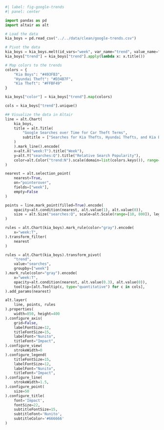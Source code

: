```python
#| label: fig-google-trends
#| panel: center

import pandas as pd
import altair as alt

# Load the data
kia_boys = pd.read_csv("../../data/clean/google-trends.csv")

# Pivot the data
kia_boys = kia_boys.melt(id_vars="week", var_name="trend", value_name="searches")
kia_boys["trend"] = kia_boys["trend"].apply(lambda x: x.title())

# Map colors to the trends
colors = {
    "Kia Boys": "#493FB3",
    "Hyundai Theft": "#D34B7F",
    "Kia Theft": "#FFBF49"
}

kia_boys["color"] = kia_boys["trend"].map(colors)

cols = kia_boys["trend"].unique()

## Visualize the data in Altair
line = alt.Chart(
    kia_boys,
    title = alt.Title(
        "Google Searches over Time for Car Theft Terms",
        subtitle = ["Searches for Kia Thefts, Hyundai Thefts, and Kia Boys in the US, 2020-2024"]
    )
    ).mark_line().encode(
    x=alt.X("week:T").title("Week"),
    y=alt.Y("searches:Q").title("Relative Search Popularity"),
    color=alt.Color("trend:N").scale(domain=list(colors.keys()), range=list(colors.values())).title("Search Term"),
)

nearest = alt.selection_point(
    nearest=True, 
    on="pointerover",
    fields=["week"],
    empty=False
)

points = line.mark_point(filled=True).encode(
    opacity=alt.condition(nearest, alt.value(1), alt.value(0)),
    size = alt.Size("searches:Q", scale=alt.Scale(range=[10, 800]), legend=None),
)

rules = alt.Chart(kia_boys).mark_rule(color="gray").encode(
    x="week:T",
).transform_filter(
    nearest
)

rules = alt.Chart(kia_boys).transform_pivot(
    "trend",
    value="searches",
    groupby=["week"]
).mark_rule(color="gray").encode(
    x="week:T",
    opacity=alt.condition(nearest, alt.value(0.3), alt.value(0)),
    tooltip=[alt.Tooltip(c, type="quantitative") for c in cols],
).add_params(nearest)

alt.layer(
    line, points, rules
).properties(
    width=850, height=400
).configure_axis(
    grid=False,
    labelFontSize=12,
    titleFontSize=15,
    labelFont="Nunito",
    titleFont="Impact",
).configure_view(
    strokeWidth=0 
).configure_legend(
    titleFontSize=15,
    labelFontSize=12,
    labelFont="Nunito",
    titleFont="Impact",
).configure_line(
    strokeWidth=1.5,
).configure_point(
    size=50
).configure_title(
    font='Impact',
    fontSize=22,
    subtitleFontSize=15,
    subtitleFont='Nunito',
    subtitleColor='#666666'
)
```


